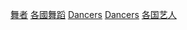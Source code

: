 {{Commonscat|Dancers by country}}
{{Categories by country|nocat}}

[[Category:舞者|]]
[[Category:各國舞蹈|]]
[[Category:各國職業人物|Dancers]]
[[Category:按國籍分類|Dancers]]
[[Category:各国艺人|]]